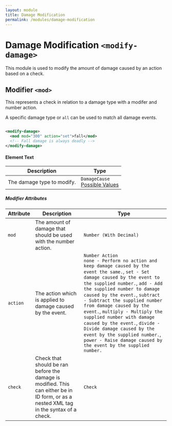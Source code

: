 ```yaml
---
layout: module
title: Damage Modification
permalink: /modules/damage-modification
---
```


# Damage Modification `<modify-damage>`

This module is used to modify the amount of damage caused by an action based on a check.

## Modifier `<mod>`

This represents a check in relation to a damage type with a modifer and number action.

A specific damage type or `all` can be used to match all damage events.

```xml

<modify-damage>
  <mod mod="300" action="set">fall</mod>
  <!-- Fall damage is always deadly -->
</modify-damage>

```

#### Element Text

| Description | Type |
| --- | --- |
| The damage type to modify. | `DamageCause`<br />[Possible Values](https://hub.spigotmc.org/javadocs/spigot/org/bukkit/event/entity/DamageCause.html) |

##### Modifier Attributes

| Attribute | Description | Type |
| --- | --- | --- |
| `mod` | The amount of damage that should be used with the number action. | `Number (With Decimal)` |
| `action` | The action which is applied to damage caused by the event. | `Number Action`<br />`none - Perform no action and keep damage caused by the event the same.`, `set - Set damage caused by the event to the supplied number.`, `add - Add the supplied number to damage caused by the event.`, `subtract - Subtract the supplied number from damage caused by the event.`, `multiply - Multiply the supplied number with damage caused by the event.`, `divide - Divide damage caused by the event by the supplied number.`, `power - Raise damage caused by the event by the supplied number.` |
| `check` | Check that should be ran before the damage is modified. This can either be in ID form, or as a nested XML tag in the syntax of a check. | `Check` |

